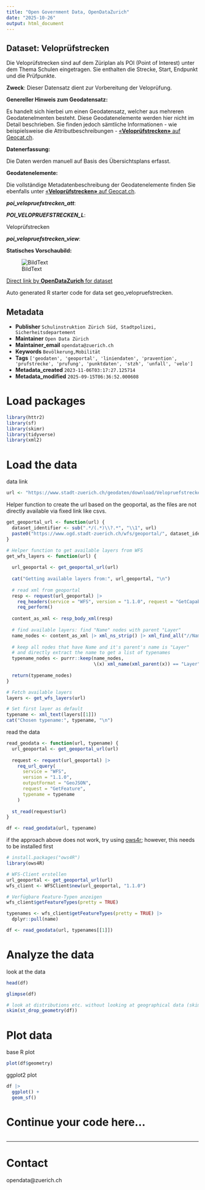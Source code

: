 ```yaml
---
title: "Open Government Data, OpenDataZurich"
date: "2025-10-26"
output: html_document
---
```


## Dataset: Veloprüfstrecken

Die Veloprüfstrecken sind auf dem Züriplan als POI (Point of Interest) unter dem Thema Schulen eingetragen. Sie enthalten die Strecke, Start, Endpunkt und die Prüfpunkte.

**Zweck**: Dieser Datensatz dient zur Vorbereitung der Veloprüfung. 

**Genereller Hinweis zum Geodatensatz:**

Es handelt sich hierbei um einen Geodatensatz, welcher aus mehreren Geodatenelmenten besteht. Diese Geodatenelemente werden hier nicht im Detail beschrieben. Sie finden jedoch sämtliche Informationen - wie beispielsweise die Attributbeschreibungen - [«**Veloprüfstrecken»** auf Geocat.ch](https://www.geocat.ch/geonetwork/srv/ger/catalog.search#/metadata/9bc65670-b34d-cab1-da6b-20a8642abeda).
			   

**Datenerfassung:**

Die Daten werden manuell auf Basis des Übersichtsplans erfasst.

**Geodatenelemente:**

Die vollständige Metadatenbeschreibung der Geodatenelemente finden Sie ebenfalls unter [«**Veloprüfstrecken»** auf Geocat.ch](https://www.geocat.ch/geonetwork/srv/ger/md.viewer#/full_view/9bc65670-b34d-cab1-da6b-20a8642abeda).

***poi_velopruefstrecken_att***: 




***POI_VELOPRUEFSTRECKEN_L***: 

Veloprüfstrecken


***poi_velopruefstrecken_view***: 






**Statisches Vorschaubild:**

![BildText](https://www.gis.stadt-zuerich.ch/zueriplan_docs/geocat/9bc65670-b34d-cab1-da6b-20a8642abeda.png)



[Direct link by **OpenDataZurich** for dataset](https://data.stadt-zuerich.ch/dataset/geo_velopruefstrecken)

Auto generated R starter code for data set geo_velopruefstrecken.

## Metadata

- **Publisher** `Schulinstruktion Zürich Süd, Stadtpolizei, Sicherheitsdepartement`
- **Maintainer** `Open Data Zürich`
- **Maintainer_email** `opendata@zuerich.ch`
- **Keywords** `Bevölk­erung,Mobilität`
- **Tags** `['geodaten', 'geoportal', 'liniendaten', 'pravention', 'prufstrecke', 'prufung', 'punktdaten', 'stzh', 'unfall', 'velo']`
- **Metadata_created** `2023-11-06T03:17:27.125714`
- **Metadata_modified** `2025-09-15T06:36:52.000608`


# Load packages

```r
library(httr2)
library(sf)
library(skimr)
library(tidyverse)
library(xml2)
```

# Load the data

data link
```r
url <- "https://www.stadt-zuerich.ch/geodaten/download/Velopruefstrecken?format=geojson_link"
```


Helper function to create the url based on the geoportal, as the files are not directly available via fixed link like csvs.
```r
get_geoportal_url <- function(url) {
  dataset_identifier <- sub(".*/(.*)\\?.*", "\\1", url)
  paste0("https://www.ogd.stadt-zuerich.ch/wfs/geoportal/", dataset_identifier)
}
```

```r
# Helper function to get available layers from WFS
get_wfs_layers <- function(url) {
  
  url_geoportal <- get_geoportal_url(url)
  
  cat("Getting available layers from:", url_geoportal, "\n")
  
  # read xml from geoportal
  resp <- request(url_geoportal) |> 
    req_headers(service = "WFS", version = "1.1.0", request = "GetCapabilities") |> 
    req_perform()
  
  content_as_xml <- resp_body_xml(resp)
  
  # find available layers: find "Name" nodes with parent "Layer"
  name_nodes <- content_as_xml |> xml_ns_strip() |> xml_find_all("//Name")
  
  # keep all nodes that have Name and it's parent's name is "Layer"
  # and directly extract the name to get a list of typenames
  typename_nodes <- purrr::keep(name_nodes,
                                \(x) xml_name(xml_parent(x)) == "Layer")
  
  return(typename_nodes)
}

# Fetch available layers
layers <- get_wfs_layers(url)

# Set first layer as default
typename <- xml_text(layers[[1]])
cat("Chosen typename:", typename, "\n")
```

read the data
```r
read_geodata <- function(url, typename) {
  url_geoportal <- get_geoportal_url(url)
  
  request <- request(url_geoportal) |>
    req_url_query(
      service = "WFS",
      version = "1.1.0",
      outputFormat = "GeoJSON",
      request = "GetFeature",
      typename = typename
    )
  
  st_read(request$url)
}

df <- read_geodata(url, typename)
```

if the approach above does not work, try using [ows4r](https://eblondel.github.io/ows4R/); however, this needs to be installed first
```r
# install.packages("ows4R")
library(ows4R)

# WFS-Client erstellen
url_geoportal <- get_geoportal_url(url)
wfs_client <- WFSClient$new(url_geoportal, "1.1.0")

# Verfügbare Feature-Typen anzeigen
wfs_client$getFeatureTypes(pretty = TRUE)

typenames <- wfs_client$getFeatureTypes(pretty = TRUE) |> 
  dplyr::pull(name)

df <- read_geodata(url, typenames[[1]])
```

# Analyze the data

look at the data
```r
head(df)
```

```r
glimpse(df)
```

```r
# look at distributions etc. without looking at geographical data (skim cannot deal with geometries)
skim(st_drop_geometry(df))
```

# Plot data

base R plot
```r
plot(df$geometry)
```

ggplot2 plot
```r
df |>
  ggplot() +
  geom_sf()
```

# Continue your code here...

```r

```

------------------------------------------------------------------------

# Contact

opendata@zuerich.ch

